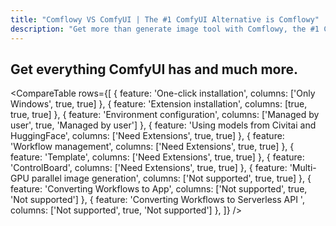 ```yaml
---
title: "Comflowy VS ComfyUI | The #1 ComfyUI Alternative is Comflowy"
description: "Get more than generate image tool with Comflowy, the #1 ComfyUI alternative. Easier to use and better."
---
```



<Bleed>

  <CompareHeader tag="Comflowy VS ComfyUI" title="Much more than just a generate photo tool." />

  <div className="text-4xl mt-24 mb-16 text-center">
    <h2>Get everything ComfyUI has and much more.</h2>
  </div>

  <CompareTable
    rows={[
      {
        feature: 'One-click installation',
        columns: ['Only Windows', true, true]
      },
      {
        feature: 'Extension installation',
        columns: [true, true, true]
      },
      {
        feature: 'Environment configuration',
        columns: ['Managed by user', true, 'Managed by user']
      },
      {
        feature: 'Using models from Civitai and HuggingFace',
        columns: ['Need Extensions', true, true]
      },
      {
        feature: 'Workflow management',
        columns: ['Need Extensions', true, true]
      },
      {
        feature: 'Template',
        columns: ['Need Extensions', true, true]
      },
      {
        feature: 'ControlBoard',
        columns: ['Need Extensions', true, true]
      },
      {
        feature: 'Multi-GPU parallel image generation',
        columns: ['Not supported', true, true]
      },
      {
        feature: 'Converting Workflows to App',
        columns: ['Not supported', true, 'Not supported']
      },
      {
        feature: 'Converting Workflows to Serverless API ',
        columns: ['Not supported', true, 'Not supported']
      },
    ]}
    />
</Bleed>

<Bleed >
  <EasyToUseSection />
</Bleed>
